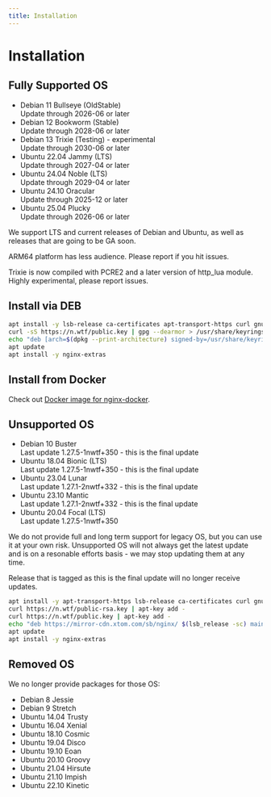 ```yaml
---
title: Installation
---
```



# Installation

## Fully Supported OS

* Debian 11 Bullseye (OldStable) <br /><SecondaryText>Update through 2026-06 or later</SecondaryText>
* Debian 12 Bookworm (Stable) <br /><SecondaryText>Update through 2028-06 or later</SecondaryText>
* Debian 13 Trixie (Testing) - experimental <br /><SecondaryText>Update through 2030-06 or later</SecondaryText>
* Ubuntu 22.04 Jammy (LTS) <br /><SecondaryText>Update through 2027-04 or later</SecondaryText>
* Ubuntu 24.04 Noble (LTS) <br /><SecondaryText>Update through 2029-04 or later</SecondaryText>
* Ubuntu 24.10 Oracular <br /><SecondaryText>Update through 2025-12 or later</SecondaryText>
* Ubuntu 25.04 Plucky <br /><SecondaryText>Update through 2026-06 or later</SecondaryText>

We support LTS and current releases of Debian and Ubuntu, as well as releases that are going to be GA soon.

ARM64 platform has less audience. Please report if you hit issues.

Trixie is now compiled with PCRE2 and a later version of http_lua module. Highly experimental, please report issues.

## Install via DEB

```sh
apt install -y lsb-release ca-certificates apt-transport-https curl gnupg dpkg
curl -sS https://n.wtf/public.key | gpg --dearmor > /usr/share/keyrings/n.wtf.gpg
echo "deb [arch=$(dpkg --print-architecture) signed-by=/usr/share/keyrings/n.wtf.gpg] https://mirror-cdn.xtom.com/sb/nginx/ $(lsb_release -sc) main" > /etc/apt/sources.list.d/n.wtf.list
apt update
apt install -y nginx-extras
```

## Install from Docker

Check out [Docker image for nginx-docker](https://github.com/u-sb/nginx-docker).

## Unsupported OS

* Debian 10 Buster <br /><SecondaryText>Last update 1.27.5-1nwtf+350 - this is the final update</SecondaryText>
* Ubuntu 18.04 Bionic (LTS) <br /><SecondaryText>Last update 1.27.5-1nwtf+350 - this is the final update</SecondaryText>
* Ubuntu 23.04 Lunar <br /><SecondaryText>Last update 1.27.1-2nwtf+332 - this is the final update</SecondaryText>
* Ubuntu 23.10 Mantic <br /><SecondaryText>Last update 1.27.1-2nwtf+332 - this is the final update</SecondaryText>
* Ubuntu 20.04 Focal (LTS) <br /><SecondaryText>Last update 1.27.5-1nwtf+350</SecondaryText>

We do not provide full and long term support for legacy OS, but you can use it at your own risk. Unsupported OS will not always get the latest update and is on a resonable efforts basis - we may stop updating them at any time.

Release that is tagged as <SecondaryText>this is the final update</SecondaryText> will no longer receive updates.

``` sh
apt install -y apt-transport-https lsb-release ca-certificates curl gnupg
curl https://n.wtf/public-rsa.key | apt-key add -
curl https://n.wtf/public.key | apt-key add -
echo "deb https://mirror-cdn.xtom.com/sb/nginx/ $(lsb_release -sc) main" > /etc/apt/sources.list.d/n.wtf.list
apt update
apt install -y nginx-extras
```

## Removed OS

We no longer provide packages for those OS:

* Debian 8 Jessie
* Debian 9 Stretch
* Ubuntu 14.04 Trusty
* Ubuntu 16.04 Xenial
* Ubuntu 18.10 Cosmic
* Ubuntu 19.04 Disco
* Ubuntu 19.10 Eoan
* Ubuntu 20.10 Groovy
* Ubuntu 21.04 Hirsute
* Ubuntu 21.10 Impish
* Ubuntu 22.10 Kinetic
